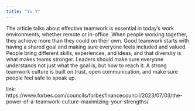 ```yaml
---
title: "Yu Y"
---
```


The article talks about effective teamwork is essential in today's work environments, whether remote or in-office. When people working together, they achieve more than they could on their own. Good teamwork starts with having a shared goal and making sure everyone feels included and valued. People bring different skills, experiences, and ideas, and that diversity is what makes teams stronger. Leaders should make sure everyone understands not just what the goal is, but how to reach it. A strong teamwork culture is built on trust, open communication, and make sure people feel safe to speak up. 


link: https://www.forbes.com/councils/forbesfinancecouncil/2023/07/03/the-power-of-a-teamwork-culture-maximizing-your-strengths/